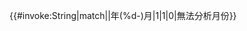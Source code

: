 <includeonly>{{#invoke:String|match|{{{1}}}|年(%d-)月|1|1|0|無法分析月份}}</includeonly><noinclude>
{{doc|content=
Example:
* {{Tlx|每月清理分类/月份|自2019年7月標題暫定的條目}}

{{Template:每月清理分类/月份|自2019年7月標題暫定的條目}}
}}
</noinclude>